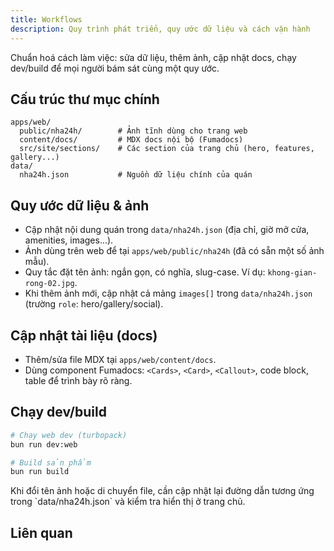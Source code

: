 ```yaml
---
title: Workflows
description: Quy trình phát triển, quy ước dữ liệu và cách vận hành
---
```


<Callout type="info" title="Mục tiêu">
Chuẩn hoá cách làm việc: sửa dữ liệu, thêm ảnh, cập nhật docs, chạy dev/build để mọi người bám sát cùng một quy ước.
</Callout>

## Cấu trúc thư mục chính

```text
apps/web/
  public/nha24h/        # Ảnh tĩnh dùng cho trang web
  content/docs/         # MDX docs nội bộ (Fumadocs)
  src/site/sections/    # Các section của trang chủ (hero, features, gallery...)
data/
  nha24h.json           # Nguồn dữ liệu chính của quán
```

## Quy ước dữ liệu & ảnh

- Cập nhật nội dung quán trong `data/nha24h.json` (địa chỉ, giờ mở cửa, amenities, images...).
- Ảnh dùng trên web để tại `apps/web/public/nha24h` (đã có sẵn một số ảnh mẫu).
- Quy tắc đặt tên ảnh: ngắn gọn, có nghĩa, slug-case. Ví dụ: `khong-gian-rong-02.jpg`.
- Khi thêm ảnh mới, cập nhật cả mảng `images[]` trong `data/nha24h.json` (trường `role`: hero/gallery/social).

## Cập nhật tài liệu (docs)

- Thêm/sửa file MDX tại `apps/web/content/docs`.
- Dùng component Fumadocs: `<Cards>`, `<Card>`, `<Callout>`, code block, table để trình bày rõ ràng.

## Chạy dev/build

```bash
# Chạy web dev (turbopack)
bun run dev:web

# Build sản phẩm
bun run build
```

<Callout type="warning" title="Lưu ý">
Khi đổi tên ảnh hoặc di chuyển file, cần cập nhật lại đường dẫn tương ứng trong `data/nha24h.json` và kiểm tra hiển thị ở trang chủ.
</Callout>

## Liên quan

<Cards>
  <Card title="Trang chủ" href="/docs/trang-chu" />
  <Card title="Về quán cafe" href="/docs/ve-quan-cafe" />
  <Card title="Admin" href="/docs/admin" />
</Cards>

